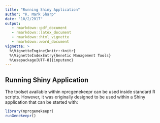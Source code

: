 ```yaml
---
title: "Running Shiny Application"
author: "R. Mark Sharp"
date: "10/2/2017"
output: 
   - rmarkdown::pdf_document
   - rmarkdown::latex_document
   - rmarkdown::html_vignette
   - rmarkdown::word_document
vignette: >
  %\VignetteEngine{knitr::knitr}
  %\VignetteIndexEntry{Genetic Management Tools}
  %\usepackage[UTF-8]{inputenc}
---
```


## Running Shiny Application  

The toolset available within nprcgenekeepr can be used inside standard R scripts.
However, it was originally designed to be used within a Shiny application 
that can be started with:

```r
library(nprcgenekeepr)
runGenekeepr()
```
